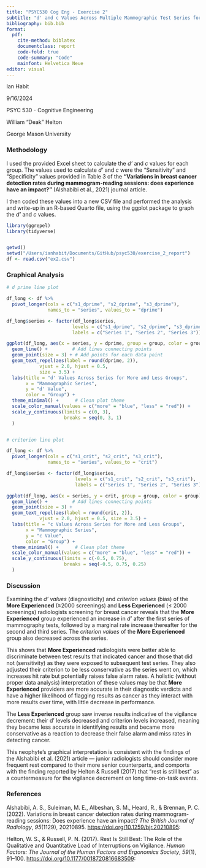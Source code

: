 ```yaml
---
title: "PSYC530 Cog Eng - Exercise 2"
subtitle: "d' and c Values Across Multiple Mammographic Test Series for More or Less Experienced Diagnosticians"
bibliography: bib.bib
format: 
  pdf:
    cite-method: biblatex
    documentclass: report
    code-fold: true
    code-summary: "Code"
    mainfont: Helvetica Neue
editor: visual
---
```


Ian Habit

9/16/2024

PSYC 530 - Cognitive Engineering

William "Deak" Helton

George Mason University

### Methodology

I used the provided Excel sheet to calculate the *d'* and *c* values for each group. The values used to calculate *d'* and *c* were the "Sensitivity" and "Specificity" values provided in Table 3 of the **"Variations in breast cancer detection rates during mammogram-reading sessions: does experience have an impact?"** (Alshabibi et al., 2021) journal article.

I then coded these values into a new CSV file and performed the analysis and write-up in an R-based Quarto file, using the ggplot package to graph the *d'* and *c* values.

```r
library(ggrepel)
library(tidyverse)


getwd()
setwd("/Users/ianhabit/Documents/GitHub/psyc530/exercise_2_report")
df <- read.csv("ex2.csv")
```

### Graphical Analysis

```r
# d prime line plot

df_long <- df %>%
  pivot_longer(cols = c("s1_dprime", "s2_dprime", "s3_dprime"),
               names_to = "series", values_to = "dprime")

df_long$series <- factor(df_long$series, 
                        levels = c("s1_dprime", "s2_dprime", "s3_dprime"),
                        labels = c("Series 1", "Series 2", "Series 3"))

ggplot(df_long, aes(x = series, y = dprime, group = group, color = group)) +
  geom_line() +         # Add lines connecting points
  geom_point(size = 3) + # Add points for each data point
  geom_text_repel(aes(label = round(dprime, 2)),
            vjust = 2.0, hjust = 0.5,      
            size = 3.5) +   
  labs(title = "d' Values Across Series for More and Less Groups",
       x = "Mammographic Series",
       y = "d' Value",
       color = "Group") +
  theme_minimal() +      # Clean plot theme
  scale_color_manual(values = c("more" = "blue", "less" = "red")) +
  scale_y_continuous(limits = c(0, 3),
                     breaks = seq(0, 3, 1)
  )


# criterion line plot

df_long <- df %>%
  pivot_longer(cols = c("s1_crit", "s2_crit", "s3_crit"),
               names_to = "series", values_to = "crit")

df_long$series <- factor(df_long$series, 
                         levels = c("s1_crit", "s2_crit", "s3_crit"),
                         labels = c("Series 1", "Series 2", "Series 3"))

ggplot(df_long, aes(x = series, y = crit, group = group, color = group)) +
  geom_line() +         # Add lines connecting points
  geom_point(size = 3) +
  geom_text_repel(aes(label = round(crit, 2)),
            vjust = 2.0, hjust = 0.5, size = 3.5) + 
  labs(title = "c Values Across Series for More and Less Groups",
       x = "Mammographic Series",
       y = "c Value",
       color = "Group") +
  theme_minimal() +      # Clean plot theme
  scale_color_manual(values = c("more" = "blue", "less" = "red")) +
  scale_y_continuous(limits = c(-0.5, 0.75),
                     breaks = seq(-0.5, 0.75, 0.25)
  )

```

### Discussion

Examining the *d' values* (diagnosticity) and *criterion values* (bias) of the **More Experienced** (≥2000 screenings) and **Less Experienced** (≤ 2000 screenings) radiologists screening for breast cancer reveals that the **More Experienced** group experienced an increase in *d'* after the first series of mammography tests, followed by a marginal rate increase thereafter for the second and third series. The *criterion values* of the **More Experienced** group also decreased across the series.

This shows that **More Experienced** radiologists were better able to discriminate between test results that indicated cancer and those that did not (sensitivity) as they were exposed to subsequent test series. They also adjusted their criterion to be less conservative as the series went on, which increases hit rate but potentially raises false alarm rates. A holistic (without proper data analysis) interpretation of these values may be that **More Experienced** providers are more accurate in their diagnostic verdicts and have a higher likelihood of flagging results as cancer as they interact with more results over time, with little decrease in performance.

The **Less Experienced** group saw inverse results indicative of the vigilance decrement: their d' levels decreased and criterion levels increased, meaning they became less accurate in identifying results and became more conservative as a reaction to decrease their false alarm and miss rates in detecting cancer.

This neophyte's graphical interpretation is consistent with the findings of the Alshabibi et al. (2021) article — junior radiologists should consider more frequent rest compared to their more senior counterparts, and comports with the finding reported by Helton & Russell (2017) that "rest is still best" as a countermeasure for the vigilance decrement on long time-on-task events.

### References

Alshabibi, A. S., Suleiman, M. E., Albeshan, S. M., Heard, R., & Brennan, P. C. (2022). Variations in breast cancer detection rates during mammogram-reading sessions: Does experience have an impact? *The British Journal of Radiology*, *95*(1129), 20210895. <https://doi.org/10.1259/bjr.20210895>:

Helton, W. S., & Russell, P. N. (2017). Rest Is Still Best: The Role of the Qualitative and Quantitative Load of Interruptions on Vigilance. *Human Factors: The Journal of the Human Factors and Ergonomics Society*, *59*(1), 91–100. <https://doi.org/10.1177/0018720816683509>:
